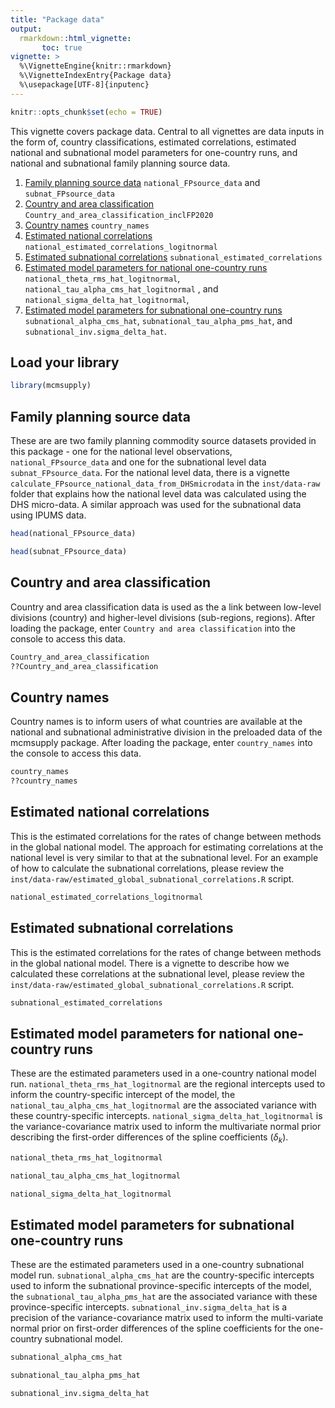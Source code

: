 ```yaml
---
title: "Package data"
output: 
  rmarkdown::html_vignette:
       toc: true
vignette: >
  %\VignetteEngine{knitr::rmarkdown}
  %\VignetteIndexEntry{Package data}
  %\usepackage[UTF-8]{inputenc}
---
```


```r
knitr::opts_chunk$set(echo = TRUE)
```
This vignette covers package data. Central to all vignettes are data inputs in the form of, country classifications, estimated correlations, estimated national and subnational model parameters for one-country runs, and national and subnational family planning source data.

1. [Family planning source data](#cu) `national_FPsource_data` and `subnat_FPsource_data`
2. [Country and area classification](#cu) `Country_and_area_classification_inclFP2020`
3. [Country names](#cu) `country_names`
4. [Estimated national correlations](#cu) `national_estimated_correlations_logitnormal`
5. [Estimated subnational correlations](#cu)  `subnational_estimated_correlations`
6. [Estimated model parameters for national one-country runs](#cu) `national_theta_rms_hat_logitnormal`, `national_tau_alpha_cms_hat_logitnormal` , and `national_sigma_delta_hat_logitnormal`, 
7. [Estimated model parameters for subnational one-country runs](#cu) `subnational_alpha_cms_hat`, `subnational_tau_alpha_pms_hat`, and `subnational_inv.sigma_delta_hat`.

## Load your library
```r
library(mcmsupply)
```

## <a name="div"></a>
## Family planning source data 
These are are two family planning commodity source datasets provided in this package - one for the national level observations, `national_FPsource_data` and one for the subnational level data `subnat_FPsource_data`. For the national level data, there is a vignette `calculate_FPsource_national_data_from_DHSmicrodata` in the `inst/data-raw` folder that explains how the national level data was calculated using the DHS micro-data. A similar approach was used for the subnational data using IPUMS data.

```r
head(national_FPsource_data)
```


```r
head(subnat_FPsource_data)

```


## <a name="cu"></a>
## Country and area classification
Country and area classification data is used as the a link between low-level divisions (country) and higher-level divisions (sub-regions, regions). After loading the package, enter `Country and area classification` into the console to access this data.
```r
Country_and_area_classification
??Country_and_area_classification
```


## <a name="cu"></a>
## Country names
Country names is to inform users of what countries are available at the national and subnational administrative division in the preloaded data of the mcmsupply package. After loading the package, enter `country_names` into the console to access this data.
```r
country_names
??country_names
```


## <a name="cu"></a>
## Estimated national correlations
This is the estimated correlations for the rates of change between methods in the global national model. The approach for estimating correlations at the national level is very similar to that at the subnational level. For an example of how to calculate the subnational correlations, please review the `inst/data-raw/estimated_global_subnational_correlations.R` script.
```r
national_estimated_correlations_logitnormal
```


## <a name="cu"></a>
## Estimated subnational correlations
This is the estimated correlations for the rates of change between methods in the global national model. There is a vignette to describe how we calculated these correlations at the subnational level, please review the `inst/data-raw/estimated_global_subnational_correlations.R` script. 

```r
subnational_estimated_correlations
```


## <a name="cu"></a>
## Estimated model parameters for national one-country runs
These are the estimated parameters used in a one-country national model run. `national_theta_rms_hat_logitnormal` are the regional intercepts used to inform the country-specific intercept of the model, the `national_tau_alpha_cms_hat_logitnormal` are the associated variance with these country-specific intercepts. `national_sigma_delta_hat_logitnormal` is the variance-covariance matrix used to inform the multivariate normal prior describing the first-order differences of the spline coefficients ($\delta_{k}$).

```r
national_theta_rms_hat_logitnormal
```

```r
national_tau_alpha_cms_hat_logitnormal
```

```r
national_sigma_delta_hat_logitnormal
```

## <a name="cu"></a>
## Estimated model parameters for subnational one-country runs
These are the estimated parameters used in a one-country subnational model run. `subnational_alpha_cms_hat` are the country-specific intercepts used to inform the subnational province-specific intercepts of the model, the `subnational_tau_alpha_pms_hat` are the associated variance with these province-specific intercepts. `subnational_inv.sigma_delta_hat` is a precision of the variance-covariance matrix used to inform the multi-variate normal prior on first-order differences of the spline coefficients for the one-country subnational model. 

```r
subnational_alpha_cms_hat
```

```r
subnational_tau_alpha_pms_hat
```

```r
subnational_inv.sigma_delta_hat
```

